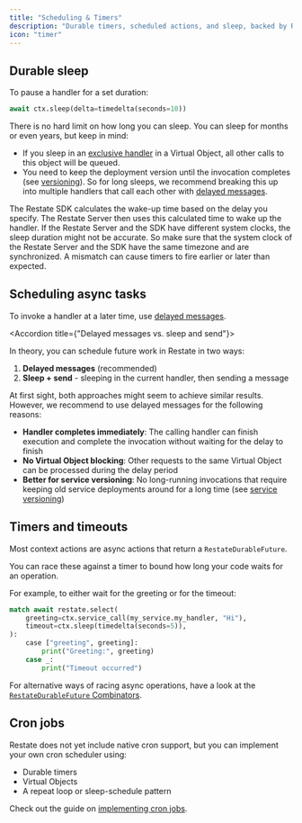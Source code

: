 ```yaml
---
title: "Scheduling & Timers"
description: "Durable timers, scheduled actions, and sleep, backed by Restate."
icon: "timer"
---
```



<TimersIntro/>

## Durable sleep
To pause a handler for a set duration:

```python {"CODE_LOAD::python/src/develop/durable_timers.py#here"} 
await ctx.sleep(delta=timedelta(seconds=10))
```

There is no hard limit on how long you can sleep. You can sleep for months or even years, but keep in mind:
- If you sleep in an [exclusive handler](/foundations/handlers#handler-behavior) in a Virtual Object, all other calls to this object will be queued.
- You need to keep the deployment version until the invocation completes (see [versioning](/services/versioning)).
So for long sleeps, we recommend breaking this up into multiple handlers that call each other with [delayed messages](/develop/python/service-communication#delayed-messages).


<Accordion title="Clock synchronization Restate Server vs. SDK">
    The Restate SDK calculates the wake-up time based on the delay you specify.
    The Restate Server then uses this calculated time to wake up the handler.
    If the Restate Server and the SDK have different system clocks, the sleep duration might not be accurate.
    So make sure that the system clock of the Restate Server and the SDK have the same timezone and are synchronized.
    A mismatch can cause timers to fire earlier or later than expected.
</Accordion>

## Scheduling async tasks

To invoke a handler at a later time, use [delayed messages](/develop/python/service-communication#delayed-messages).

<Accordion title={"Delayed messages vs. sleep and send"}>

In theory, you can schedule future work in Restate in two ways:
1. **Delayed messages** (recommended)
2. **Sleep + send** - sleeping in the current handler, then sending a message

At first sight, both approaches might seem to achieve similar results.
However, we recommend to use delayed messages for the following reasons:

- **Handler completes immediately**: The calling handler can finish execution and complete the invocation without waiting for the delay to finish
- **No Virtual Object blocking**: Other requests to the same Virtual Object can be processed during the delay period
- **Better for service versioning**: No long-running invocations that require keeping old service deployments around for a long time (see [service versioning](/services/versioning))
</Accordion>

## Timers and timeouts

Most context actions are async actions that return a `RestateDurableFuture`.

You can race these against a timer to bound how long your code waits for an operation.

For example, to either wait for the greeting or for the timeout:

```py {"CODE_LOAD::python/src/develop/durable_timers.py#timer"} 
match await restate.select(
    greeting=ctx.service_call(my_service.my_handler, "Hi"),
    timeout=ctx.sleep(timedelta(seconds=5)),
):
    case ["greeting", greeting]:
        print("Greeting:", greeting)
    case _:
        print("Timeout occurred")
```

For alternative ways of racing async operations, have a look at the [`RestateDurableFuture` Combinators](/develop/python/concurrent-tasks).

## Cron jobs

Restate does not yet include native cron support, but you can implement your own cron scheduler using:
- Durable timers
- Virtual Objects
- A repeat loop or sleep-schedule pattern

Check out the guide on [implementing cron jobs](/guides/cron).